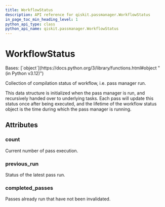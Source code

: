 ```yaml
---
title: WorkflowStatus
description: API reference for qiskit.passmanager.WorkflowStatus
in_page_toc_min_heading_level: 1
python_api_type: class
python_api_name: qiskit.passmanager.WorkflowStatus
---
```


# WorkflowStatus

<Class id="qiskit.passmanager.WorkflowStatus" github="https://github.com/Qiskit/qiskit/tree/main/qiskit/passmanager/compilation_status.py#L35-L52" signature="qiskit.passmanager.WorkflowStatus(count=0, completed_passes=<factory>, previous_run=RunState.FAIL)">
  Bases: [`object`](https://docs.python.org/3/library/functions.html#object "(in Python v3.12)")

  Collection of compilation status of workflow, i.e. pass manager run.

  This data structure is initialized when the pass manager is run, and recursively handed over to underlying tasks. Each pass will update this status once after being executed, and the lifetime of the workflow status object is the time during which the pass manager is running.

  ## Attributes

  ### count

  <Attribute id="qiskit.passmanager.WorkflowStatus.count" name="count" attributeTypeHint="int" attributeValue="= 0">
    Current number of pass execution.
  </Attribute>

  ### previous\_run

  <Attribute id="qiskit.passmanager.WorkflowStatus.previous_run" name="previous_run" attributeTypeHint="RunState" attributeValue="= 1">
    Status of the latest pass run.
  </Attribute>

  ### completed\_passes

  <Attribute id="qiskit.passmanager.WorkflowStatus.completed_passes" name="completed_passes" attributeTypeHint="set">
    Passes already run that have not been invalidated.
  </Attribute>
</Class>

